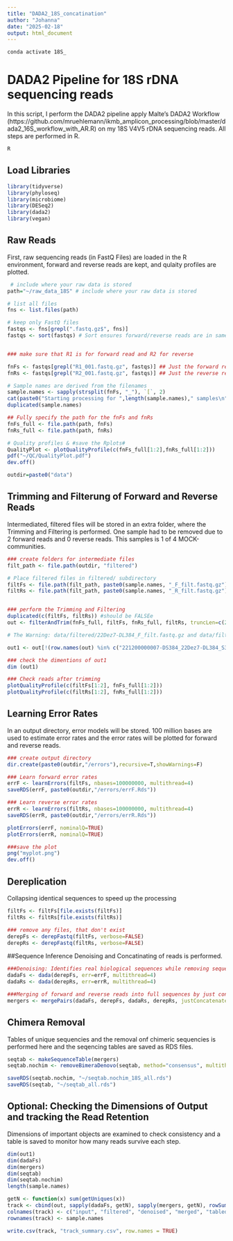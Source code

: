 ```yaml
---
title: "DADA2_18S_concatination"
author: "Johanna"
date: "2025-02-18"
output: html_document
---
```


```bash
conda activate 18S_
```

# DADA2 Pipeline for 18S rDNA sequencing reads
In this script, I perform the DADA2 pipeline apply Malte's DADA2 Workflow (https://github.com/mruehlemann/ikmb_amplicon_processing/blob/master/dada2_16S_workflow_with_AR.R) on my 18S V4V5 rDNA sequencing reads. 
All steps are performed in R. 
```bash
R
```

## Load Libraries
```r
library(tidyverse) 
library(phyloseq) 
library(microbiome)
library(DESeq2)
library(dada2)
library(vegan)
```

## Raw Reads 
First, raw sequencing reads (in FastQ Files) are loaded in the R environment, forward and reverse reads are kept, and qulaity profiles are plotted. 
```r
 # include where your raw data is stored
path="~/raw_data_18S" # include where your raw data is stored

# list all files
fns <- list.files(path)

# keep only FastQ files
fastqs <- fns[grepl(".fastq.gz$", fns)]
fastqs <- sort(fastqs) # Sort ensures forward/reverse reads are in same order


### make sure that R1 is for forward read and R2 for reverse

fnFs <- fastqs[grepl("R1_001.fastq.gz", fastqs)] ## Just the forward read files
fnRs <- fastqs[grepl("R2_001.fastq.gz", fastqs)] ## Just the reverse read files

# Sample names are derived from the filenames
sample.names <- sapply(strsplit(fnFs, "_"), `[`, 2)
cat(paste0("Starting processing for ",length(sample.names)," samples\n"))
duplicated(sample.names)

## Fully specify the path for the fnFs and fnRs
fnFs_full <- file.path(path, fnFs)
fnRs_full <- file.path(path, fnRs)

# Quality profiles & #save the Rplots#
QualityPlot <- plotQualityProfile(c(fnFs_full[1:2],fnRs_full[1:2]))
pdf("~/QC/QualityPlot.pdf")
dev.off()

outdir=paste0("data")

```

## Trimming and Filterung of Forward and Reverse Reads
Intermediated, filtered files will be stored in an extra folder, where the Trimming and Filtering is performed. One sample had to be removed due to 2 forward reads and 0 reverse reads. This samples is 1 of 4 MOCK-communities. 
```r
### create folders for intermediate files
filt_path <- file.path(outdir, "filtered") 

# Place filtered files in filtered/ subdirectory
filtFs <- file.path(filt_path, paste0(sample.names, "_F_filt.fastq.gz"))
filtRs <- file.path(filt_path, paste0(sample.names, "_R_filt.fastq.gz"))


### perform the Trimming and Filtering
duplicated(c(filtFs, filtRs)) #should be FALSEe
out <- filterAndTrim(fnFs_full, filtFs, fnRs_full, filtRs, truncLen=c(250,210),trimLeft=c(5, 5), maxN=0, maxEE=c(2,2), truncQ=5, rm.phix=TRUE, compress=TRUE, multithread=4)

# The Warning: data/filtered/22Dez7-DL384_F_filt.fastq.gz and data/filtered/22Dez7-DL384_R_filt.fastq.gz not written.

out1 <- out[!(row.names(out) %in% c("221200000007-DS384_22Dez7-DL384_S384_L001_R1_001.fastq.gz")),]

### check the dimentions of out1
dim (out1) 

### Check reads after trimming                                         
plotQualityProfile(c(filtFs[1:2], fnFs_full[1:2]))
plotQualityProfile(c(filtRs[1:2], fnRs_full[1:2]))
```

## Learning Error Rates
In an output directory, error models will be stored. 100 million bases are used to estimate error rates and the error rates will be plotted for forward and reverse reads. 
```r
### create output directory
dir.create(paste0(outdir,"/errors"),recursive=T,showWarnings=F)

### Learn forward error rates
errF <- learnErrors(filtFs, nbases=100000000, multithread=4)
saveRDS(errF, paste0(outdir,"/errors/errF.Rds"))

### Learn reverse error rates
errR <- learnErrors(filtRs, nbases=100000000, multithread=4)
saveRDS(errR, paste0(outdir,"/errors/errR.Rds"))

plotErrors(errF, nominalQ=TRUE)
plotErrors(errR, nominalQ=TRUE)

###save the plot
png("myplot.png")
dev.off()

```

## Dereplication 
Collapsing identical sequences to speed up the processing
```r
filtFs <- filtFs[file.exists(filtFs)]
filtRs <- filtRs[file.exists(filtRs)]

### remove any files, that don't exist
derepFs <- derepFastq(filtFs, verbose=FALSE)
derepRs <- derepFastq(filtRs, verbose=FALSE)
```

##Sequence Inference
Denoising and Concatinating of reads is performed. 
```r
###Denoising: Identifies real biological sequences while removing sequencing errors.
dadaFs <- dada(derepFs, err=errF, multithread=4)
dadaRs <- dada(derepRs, err=errR, multithread=4)

###Merging of forward and reverse reads into full sequences by just concatinating
mergers <- mergePairs(dadaFs, derepFs, dadaRs, derepRs, justConcatenate = TRUE)

```
## Chimera Removal
Tables of unique sequencies and the removal onf chimeric sequencies is performed here and the seqencing tables are saved as RDS files. 
```r
seqtab <- makeSequenceTable(mergers)
seqtab.nochim <- removeBimeraDenovo(seqtab, method="consensus", multithread=4, verbose=TRUE)

saveRDS(seqtab.nochim, "~/seqtab.nochim_18S_all.rds")
saveRDS(seqtab, "~/seqtab_all.rds")
```

## Optional: Checking the Dimensions of Output and tracking the Read Retention
Dimensions of important objects are examined to check consistency and a table is saved to monitor how many reads survive each step. 
```r
dim(out1)
dim(dadaFs)
dim(mergers)
dim(seqtab)
dim(seqtab.nochim)
length(sample.names)

getN <- function(x) sum(getUniques(x))
track <- cbind(out, sapply(dadaFs, getN), sapply(mergers, getN), rowSums(seqtab), rowSums(seqtab.nochim))
colnames(track) <- c("input", "filtered", "denoised", "merged", "tabled", "nonchim")
rownames(track) <- sample.names

write.csv(track, "track_summary.csv", row.names = TRUE)
```
